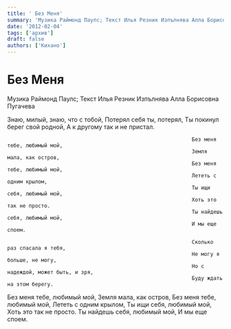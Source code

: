 ```yaml
---
title: ' Без Меня'
summary: 'Музика Раймонд Паулс; Текст Илья Резник Изпълнява Алла Борисовна Пугачева...'
date: '2012-02-04'
tags: ['архив']
draft: false
authors: ['Кихано']
---
```


# Без Меня

Музика Раймонд Паулс; Текст Илья Резник
Изпълнява Алла Борисовна Пугачева

Знаю, милый, знаю, что с тобой,
Потерял себя ты, потерял,
Ты покинул берег свой родной,
А к другому так и не пристал.

                                                                Без меня тебе, любимый мой,
                                                                Земля мала, как остров,
                                                                Без меня тебе, любимый мой,
                                                                Лететь с одним крылом,
                                                                Ты ищи себя, любимый мой,
                                                                Хоть это так не просто.
                                                                Ты найдешь себя, любимый мой,
                                                                И мы еще споем.

                                                                Сколько раз спасала я тебя,
                                                                Не могу я больше, не могу,
                                                                Но с надеждой, может быть, и зря,
                                                                Буду ждать на этом берегу.

Без меня тебе, любимый мой,
Земля мала, как остров,
Без меня тебе, любимый мой,
Лететь с одним крылом,
Ты ищи себя, любимый мой,
Хоть это так не просто.
Ты найдешь себя, любимый мой,
И мы еще споем.
